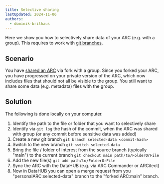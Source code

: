 ```yaml
---
title: Selective sharing
lastUpdated: 2024-11-06
authors:
  - dominik-brilhaus
---
```



Here we show you how to selectively share data of your ARC (e.g. with a group).
This requires to work with [git branches](/nfdi4plants.knowledgebase/git/git-working-with-branches).

## Scenario

You have [shared an ARC](/nfdi4plants.knowledgebase/datahub/working-together/) via fork with a group. 
Since you forked your ARC, you have progressed on your private version of the ARC, which now includes files that should not all be visible to the group. You still want to share some data (e.g. metadata) files with the group. 

## Solution

The following is done locally on your computer.

<Steps>

1. Identify the path to the file or folder that you want to selectively share
1. Identify via `git log` the hash of the commit, when the ARC was shared with group (or any commit before sensitive data was added)
2. Create a new git branch `git branch selected-data <commit-hash>`
3. Switch to the new branch `git switch selected-data`
4. Bring the file / folder of interest from the source branch (typically "main") to the current branch `git checkout main path/to/FolderOrFile`
5. Add the new file(s) `git add path/to/FolderOrFile`
6. Sync the ARC with the DataHUB (e.g. via ARC Commander or ARCitect)
7. Now in DataHUB you can open a merge request from you "personalARC:selected-data" branch to the "forked ARC:main" branch.

</Steps>
